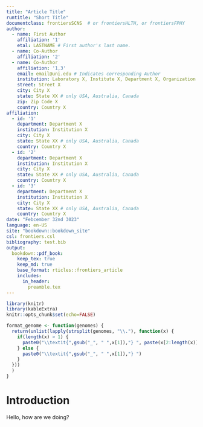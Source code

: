 ```yaml
---
title: "Article Title"
runtitle: "Short Title"
documentclass: frontiersSCNS  # or frontiersHLTH, or frontiersFPHY
author:
  - name: First Author
    affiliation: '1'
    etal: LASTNAME # First author's last name. 
  - name: Co-Author
    affiliation: '2'
  - name: Co-Author
    affiliation: '1,3'
    email: email@uni.edu # Indicates corresponding Author
    institution: Laboratory X, Institute X, Department X, Organization X
    street: Street X
    city: City X
    state: State XX # only USA, Australia, Canada
    zip: Zip Code X
    country: Country X
affiliation:
  - id: '1'
    department: Department X
    institution: Institution X
    city: City X
    state: State XX # only USA, Australia, Canada
    country: Country X
  - id: '2' 
    department: Department X
    institution: Institution X
    city: City X
    state: State XX # only USA, Australia, Canada
    country: Country X
  - id: '3' 
    department: Department X
    institution: Institution X
    city: City X
    state: State XX # only USA, Australia, Canada
    country: Country X
date: "Febcember 32nd 3023"
language: en-US
site: "bookdown::bookdown_site"
csl: frontiers.csl
bibliography: test.bib
output:
  bookdown::pdf_book:
    keep_tex: true
    keep_md: true
    base_format: rticles::frontiers_article
    includes:
      in_header:
        preamble.tex
---
```


```r
library(knitr)
library(kableExtra)
knitr::opts_chunk$set(echo=FALSE)
```

```r
format_genome <- function(genomes) {
  return(unlist(lapply(strsplit(genomes, "\\."), function(x) { 
    if(length(x) > 1) {
      paste0("\\textit{",gsub("_", " ",x[1]),"} ", paste(x[2:length(x)], collapse="."))
    } else {
      paste0("\\textit{",gsub("_", " ",x[1]),"} ")
    }
  }))
  )
}
```

\begin{abstract}

Abstract length and content varies depending on article type. Refer to 
\url{http://www.frontiersin.org/about/AuthorGuidelines} for abstract requirement
and length according to article type.

%All article types: you may provide up to 8 keywords; at least 5 are mandatory.
\tiny
 \keyFont{ \section{Keywords:} Text Text Text Text Text Text Text Text } 

\end{abstract}

# Introduction
Hello, how are we doing?
